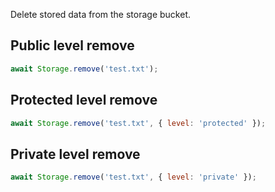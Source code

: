 Delete stored data from the storage bucket.

## Public level remove

```javascript
await Storage.remove('test.txt');
```

## Protected level remove

```javascript
await Storage.remove('test.txt', { level: 'protected' });
```

## Private level remove

```javascript
await Storage.remove('test.txt', { level: 'private' });
```